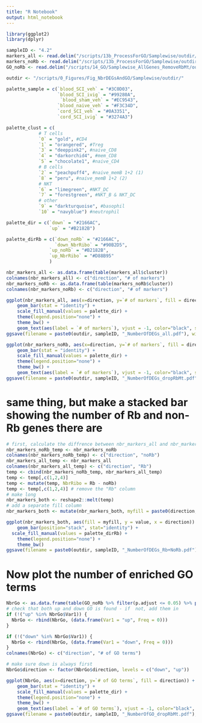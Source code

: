 ```yaml
---
title: "R Notebook"
output: html_notebook
---
```


```r
library(ggplot2)
library(dplyr)
```

```r
sampleID <- "4.2"
markers_all <- read.delim("/scripts/13b_ProcessForGO/Samplewise/outdir/4.2_bloodVScord_veh_Markers.txt")
markers_noRb <- read.delim("/scripts/13b_ProcessForGO/Samplewise/outdir/4.2_bloodVScord_veh_Markers_dropRbMt.txt")
GO_noRb <- read.delim("/scripts/14_GO/Samplewise_AllGenes_RemoveRbMt/outdir_4.2/clust_4.2_top100GO_FiltSimp.txt")

outdir <- "/scripts/0_Figures/Fig_NbrDEGsAndGO/Samplewise/outdir/"
```

```r
palette_sample = c(`blood_SCI_veh` = "#3C0D03",
                   `blood_SCI_ivig` = "#99280A",
                    `blood_sham_veh` = "#EC9543",
                   `blood_naive_veh` = "#F3C34D",
                   `cord_SCI_veh` = "#0A3351",
                   `cord_SCI_ivig` = "#3274A3")

palette_clust = c(
            # T cells
            `0` = "gold", #CD4
            `1` = "orangered", #Treg
            `3` = "deeppink2", #naive_CD8
            `4` = "darkorchid4", #mem_CD8
            `5` = "chocolate1", #naive_CD4
            # B cells
            `2` = "peachpuff4", #naive_memB 1+2 (1)
            `8` = "peru", #naive_memB 1+2 (2)
            # NKT
            `6` = "limegreen", #NKT_DC
            `7` = "forestgreen", #NKT_B & NKT_DC
            # other
            `9` = "darkturquoise", #basophil
            `10` = "navyblue") #neutrophil

palette_dir = c(`down` = "#2166AC",
                `up` = "#B2182B")

palette_dirRb = c(`down_noRb` = "#2166AC",
                  `down_NbrRibo` = "#90B2D5",
                `up_noRb` = "#B2182B",
                `up_NbrRibo` = "#D88B95"
                )
```

```r
nbr_markers_all <- as.data.frame(table(markers_all$cluster))
colnames(nbr_markers_all) <- c("direction", "# of markers")
nbr_markers_noRb <- as.data.frame(table(markers_noRb$cluster))
colnames(nbr_markers_noRb) <- c("direction", "# of markers")
```

```r
ggplot(nbr_markers_all, aes(x=direction, y=`# of markers`, fill = direction)) + 
    geom_bar(stat = "identity") +
    scale_fill_manual(values = palette_dir) +
    theme(legend.position="none") +
    theme_bw() + 
    geom_text(aes(label = `# of markers`), vjust = -1, color="black", size = 2)
ggsave(filename = paste0(outdir, sampleID, "_NumberOfDEGs_all.pdf"), width = 5, height = 4)
```

```r
ggplot(nbr_markers_noRb, aes(x=direction, y=`# of markers`, fill = direction)) + 
    geom_bar(stat = "identity") +
    scale_fill_manual(values = palette_dir) +
    theme(legend.position="none") +
    theme_bw() + 
    geom_text(aes(label = `# of markers`), vjust = -1, color="black", size = 2)
ggsave(filename = paste0(outdir, sampleID, "_NumberOfDEGs_dropRbMt.pdf"), width = 5, height = 4)
```

# same thing, but make a stacked bar showing the number of Rb and non-Rb genes there are

```r
# first, calculate the diffrence between nbr_markers_all and nbr_markers_noRb (i.e. total number of Rb genes)
nbr_markers_noRb_temp <- nbr_markers_noRb
colnames(nbr_markers_noRb_temp) <- c("direction", "noRb")
nbr_markers_all_temp <- nbr_markers_all
colnames(nbr_markers_all_temp) <- c("direction", "Rb")
temp <- cbind(nbr_markers_noRb_temp, nbr_markers_all_temp)
temp <- temp[,c(1,2,4)]
temp <- mutate(temp, NbrRibo = Rb - noRb)
temp <- temp[,c(1,2,4)] # remove the "Rb" column
# make long
nbr_markers_both <- reshape2::melt(temp)
# add a separate fill column
nbr_markers_both <- mutate(nbr_markers_both, myfill = paste0(direction, "_", variable))
```

```r
ggplot(nbr_markers_both, aes(fill = myfill, y = value, x = direction)) + 
    geom_bar(position="stack", stat="identity") +
  scale_fill_manual(values = palette_dirRb) +
    theme(legend.position="none") +
    theme_bw()
ggsave(filename = paste0(outdir, sampleID, "_NumberOfDEGs_Rb+NoRb.pdf"), width = 5, height = 4)
```

# Now plot the number of enriched GO terms

```r
NbrGo <- as.data.frame(table(GO_noRb %>% filter(p.adjust <= 0.05) %>% pull(Cluster)))
# check that both up and down GO is found - if  not, add them in
if (!("up" %in% NbrGo$Var1)) {
  NbrGo <- rbind(NbrGo, (data.frame(Var1 = "up", Freq = 0)))
}

if (!("down" %in% NbrGo$Var1)) {
  NbrGo <- rbind(NbrGo, (data.frame(Var1 = "down", Freq = 0)))
}
colnames(NbrGo) <- c("direction", "# of GO terms")
```

```r
# make sure down is always first
NbrGo$direction <- factor(NbrGo$direction, levels = c("down", "up"))
```

```r
ggplot(NbrGo, aes(x=direction, y=`# of GO terms`, fill = direction)) + 
    geom_bar(stat = "identity") +
    scale_fill_manual(values = palette_dir) +
    theme(legend.position="none") +
    theme_bw() + 
    geom_text(aes(label = `# of GO terms`), vjust = -1, color="black", size = 2)
ggsave(filename = paste0(outdir, sampleID, "_NumberOfGO_dropRbMt.pdf"), width = 5, height = 4)
```